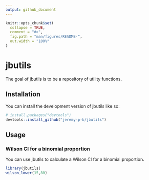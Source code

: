 ```yaml
---
output: github_document
---
```


<!-- README.md is generated from README.Rmd. Please edit that file -->

```r
knitr::opts_chunk$set(
  collapse = TRUE,
  comment = "#>",
  fig.path = "man/figures/README-",
  out.width = "100%"
)
```

# jbutils

<!-- badges: start -->
<!-- badges: end -->

The goal of jbutils is to be a repository of utility functions.

## Installation

You can install the development version of jbutils like so:

``` r
# install.packages("devtools")
devtools::install_github("jeremy-p-b/jbutils")
```

## Usage

### Wilson CI for a binomial proportion

You can use jbutils to calculate a Wilson CI for a binomial proportion.

```r
library(jbutils)
wilson_lower(15,80)
```
